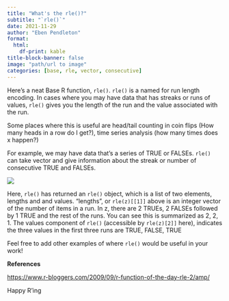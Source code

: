 ```yaml
---
title: "What's the rle()?"
subtitle: "`rle()`"
date: 2021-11-29
author: "Eben Pendleton"
format:
  html:
    df-print: kable
title-block-banner: false
image: "path/url to image"
categories: [base, rle, vector, consecutive]
---
```


Here's a neat Base R function, `rle()`. `rle()` is a named for run length encoding. In cases where you may have data that has streaks or runs of values, `rle()` gives you the length of the run and the value associated with the run.

Some places where this is useful are head/tail counting in coin flips (How many heads in a row do I get?), time series analysis (how many times does x happen?)

For example, we may have data that's a series of TRUE or FALSEs. `rle()` can take vector and give information about the streak or number of consecutive TRUE and FALSEs.

![](images/rle.png)

Here, `rle()` has returned an `rle()` object, which is a list of two elements, lengths and and values. "lengths", or `rle(z)[[1]]` above is an integer vector of the number of items in a run. In z, there are 2 TRUEs, 2 FALSEs followed by 1 TRUE and the rest of the runs. You can see this is summarized as 2, 2, 1. The values component of `rle()` (accessible by `rle(z)[2]]` here), indicates the three values in the first three runs are TRUE, FALSE, TRUE

Feel free to add other examples of where `rle()` would be useful in your work!

**References**

<https://www.r-bloggers.com/2009/09/r-function-of-the-day-rle-2/amp/>

Happy R'ing
